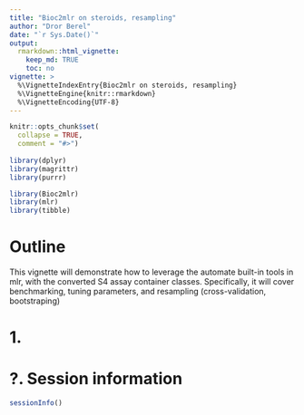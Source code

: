 ```yaml
---
title: "Bioc2mlr on steroids, resampling"
author: "Dror Berel"
date: "`r Sys.Date()`"
output: 
  rmarkdown::html_vignette:
    keep_md: TRUE
    toc: no
vignette: >
  %\VignetteIndexEntry{Bioc2mlr on steroids, resampling}
  %\VignetteEngine{knitr::rmarkdown}
  %\VignetteEncoding{UTF-8}
---
```


```r
knitr::opts_chunk$set(
  collapse = TRUE,
  comment = "#>")
  
library(dplyr)
library(magrittr)
library(purrr)

library(Bioc2mlr)
library(mlr)
library(tibble)
```


# Outline
This vignette will demonstrate how to leverage the automate built-in tools in mlr, with the converted S4 assay container classes.
Specifically, it will cover benchmarking, tuning parameters, and resampling (cross-validation, bootstraping)

# 1. 





# ?. Session information
```r
sessionInfo()
```
